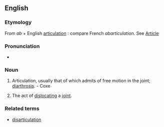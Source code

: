 ==English==

===Etymology===
From {{L.}} ''ab'' + English [[articulation]] : compare French ''abarticulation''. See [[Article]]

===Pronunciation===
*{{rhymes|eɪʃǝn}}

===Noun===
{{en-noun}}

# {{anatomy}} Articulation, usually that of which admits of free motion in the joint; [[diarthrosis]]. - Coxe
# The act of [[dislocating]] a [[joint]].

===Related terms===
* [[disarticulation]]